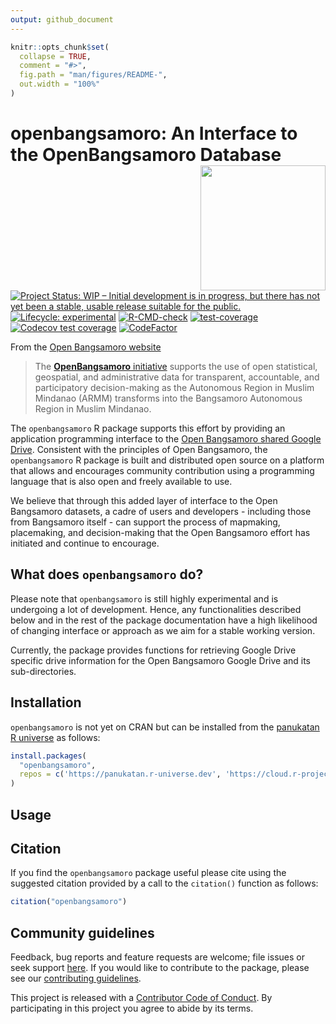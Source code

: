 ```yaml
---
output: github_document
---
```


<!-- README.md is generated from README.Rmd. Please edit that file -->

```r
knitr::opts_chunk$set(
  collapse = TRUE,
  comment = "#>",
  fig.path = "man/figures/README-",
  out.width = "100%"
)
```

# openbangsamoro: An Interface to the OpenBangsamoro Database <img src="man/figures/logo.png" width="200px" align="right" />

<!-- badges: start -->
[![Project Status: WIP – Initial development is in progress, but there has not yet been a stable, usable release suitable for the public.](https://www.repostatus.org/badges/latest/wip.svg)](https://www.repostatus.org/#wip)
[![Lifecycle: experimental](https://img.shields.io/badge/lifecycle-experimental-orange.svg)](https://www.tidyverse.org/lifecycle/#experimental)
[![R-CMD-check](https://github.com/panukatan/openbangsamoro/actions/workflows/R-CMD-check.yaml/badge.svg)](https://github.com/panukatan/openbangsamoro/actions/workflows/R-CMD-check.yaml)
[![test-coverage](https://github.com/panukatan/openbangsamoro/actions/workflows/test-coverage.yaml/badge.svg)](https://github.com/panukatan/openbangsamoro/actions/workflows/test-coverage.yaml)
[![Codecov test coverage](https://codecov.io/gh/panukatan/openbangsamoro/branch/main/graph/badge.svg)](https://codecov.io/gh/panukatan/openbangsamoro?branch=main)
[![CodeFactor](https://www.codefactor.io/repository/github/panukatan/openbangsamoro/badge)](https://www.codefactor.io/repository/github/panukatan/openbangsamoro)
<!-- badges: end -->

From the [Open Bangsamoro website](https://www.openbangsamoro.com/)

> The [**OpenBangsamoro** initiative](https://www.openbangsamoro.com) supports the use of open statistical, geospatial, and administrative data for transparent, accountable, and participatory decision-making as the Autonomous Region in Muslim Mindanao (ARMM) transforms into the Bangsamoro Autonomous Region in Muslim Mindanao.

The `openbangsamoro` R package supports this effort by providing an application programming interface to the [Open Bangsamoro shared Google Drive](https://drive.google.com/drive/folders/1W8JV4hth_gs1V6efb92HMz0eU2LRYbOO). Consistent with the principles of Open Bangsamoro, the `openbangsamoro` R package is built and distributed open source on a platform that allows and encourages community contribution using a programming language that is also open and freely available to use.

We believe that through this added layer of interface to the Open Bangsamoro datasets, a cadre of users and developers - including those from Bangsamoro itself - can support the process of mapmaking, placemaking, and decision-making that the Open Bangsamoro effort has initiated and continue to encourage.

## What does `openbangsamoro` do?

Please note that `openbangsamoro` is still highly experimental and is undergoing a lot of development. Hence, any functionalities described below and in the rest of the package documentation have a high likelihood of changing interface or approach as we aim for a stable working version.

Currently, the package provides functions for retrieving Google Drive specific drive information for the Open Bangsamoro Google Drive and its sub-directories.

## Installation

`openbangsamoro` is not yet on CRAN but can be installed from the [panukatan R universe](https://panukatan.r-universe.dev) as follows:

```r
install.packages(
  "openbangsamoro",
  repos = c('https://panukatan.r-universe.dev', 'https://cloud.r-project.org')
)
```

## Usage

## Citation

If you find the `openbangsamoro` package useful please cite using the suggested citation provided by a call to the `citation()` function as follows:

```r
citation("openbangsamoro")
```

## Community guidelines

Feedback, bug reports and feature requests are welcome; file issues or seek support [here](https://github.com/panukatan/openbangsamoro/issues). If you would like to contribute to the package, please see our [contributing guidelines](https://panukatan.io/openbangsamoro/CONTRIBUTING.html).

This project is released with a [Contributor Code of Conduct](https://panukatan.io/openbangsamoro/CODE_OF_CONDUCT.html). By participating in this project you agree to abide by its terms.
